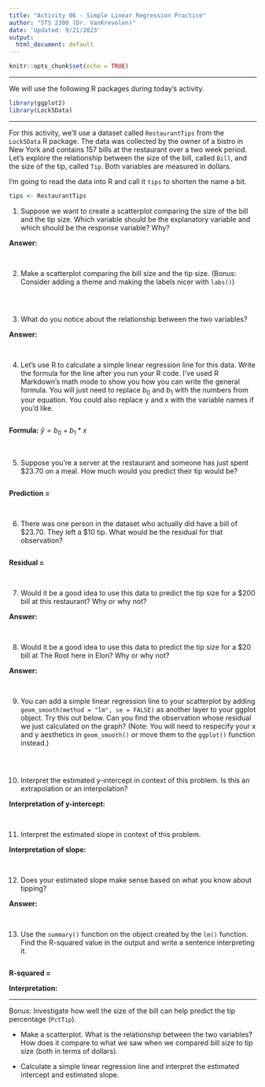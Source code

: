 ```yaml
---
title: "Activity 06 - Simple Linear Regression Practice"
author: "STS 2300 (Dr. VanKrevelen)"
date: 'Updated: 9/21/2023'
output:
  html_document: default
---
```


```r
knitr::opts_chunk$set(echo = TRUE)
```

---

We will use the following R packages during today's activity.

```r
library(ggplot2)
library(Lock5Data)
```

---

For this activity, we'll use a dataset called `RestaurantTips` from the `Lock5Data` R package. The data was collected by the owner of a bistro in New York and contains 157 bills at the restaurant over a two week period. Let's explore the relationship between the size of the bill, called `Bill`, and the size of the tip, called `Tip`. Both variables are measured in dollars.

I'm going to read the data into R and call it `tips` to shorten the name a bit.

```r
tips <- RestaurantTips
```


1. Suppose we want to create a scatterplot comparing the size of the bill and the tip size. Which variable should be the explanatory variable and which should be the response variable? Why?

**Answer:**


<br>

2. Make a scatterplot comparing the bill size and the tip size. (Bonus: Consider adding a theme and making the labels nicer with `labs()`)

```r

```


<br>

3. What do you notice about the relationship between the two variables?

**Answer:**


<br>

4. Let's use R to calculate a simple linear regression line for this data. Write the formula for the line after you run your R code. I've used R Markdown's math mode to show you how you can write the general formula. You will just need to replace $b_0$ and $b_1$ with the numbers from your equation. You could also replace y and x with the variable names if you'd like.

```r

```

**Formula:** $\hat{y} = b_0 + b_1 * x$

<br>

5. Suppose you're a server at the restaurant and someone has just spent \$23.70 on a meal. How much would you predict their tip would be?

```r

```


**Prediction =**

<br>


6. There was one person in the dataset who actually did have a bill of \$23.70. They left a \$10 tip. What would be the residual for that observation?

```r

```

**Residual =**


<br>

7. Would it be a good idea to use this data to predict the tip size for a \$200 bill at this restaurant? Why or why not?

**Answer:**


<br>

8. Would it be a good idea to use this data to predict the tip size for a \$20 bill at The Root here in Elon? Why or why not?

**Answer:**


<br>

9. You can  add a simple linear regression line to your scatterplot by adding `geom_smooth(method = "lm", se = FALSE)` as another layer to your ggplot object. Try this out below. Can you find the observation whose residual we just calculated on the graph? (Note: You will need to respecify your x and y aesthetics in `geom_smooth()` or move them to the `ggplot()` function instead.)

```r

```



<br>

10. Interpret the estimated y-intercept in context of this problem. Is this an extrapolation or an interpolation?

**Interpretation of y-intercept:**

<br>

11. Interpret the estimated slope in context of this problem.

**Interpretation of slope:**


<br>

12. Does your estimated slope make sense based on what you know about tipping?

**Answer:**


<br>

13. Use the `summary()` function on the object created by the `lm()` function. Find the R-squared value in the output and write a sentence interpreting it.

```r

```

**R-squared =**

**Interpretation:**


---

Bonus: Investigate how well the size of the bill can help predict the tip percentage (`PctTip`).

* Make a scatterplot. What is the relationship between the two variables? How does it compare to what we saw when we compared bill size to tip size (both in terms of dollars).


* Calculate a simple linear regression line and interpret the estimated intercept and estimated slope.
